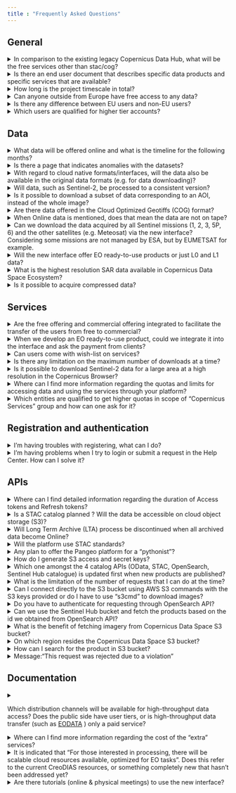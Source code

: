 ```yaml
---
title : "Frequently Asked Questions"
---
```


## General

<details id="in-comparison-to-the-existing-legacy-copernicus-data-hub-what-will-be-the-free-services-other-than-stac-cog">
    <summary onclick="handleQuestionClick('in-comparison-to-the-existing-legacy-copernicus-data-hub-what-will-be-the-free-services-other-than-stac-cog')">In comparison to the existing legacy Copernicus Data Hub, what will be the free services other than stac/cog?</summary>
    <p>Compared to the previously existed Copernicus Data Hub, there will be additional APIs - OGC interfaces (WMS, WMTS, WCS), OpenEO, Sentinel Hub API, S3, and others. Please refer to the <a href="Roadmap.md">Roadmap</a> for more information on the timing of these interfaces.</p>
</details>

<details id="is-there-an-end-user-document-that-describes-specific-data-products-and-specific-services-that-are-available">
    <summary onclick="handleQuestionClick('is-there-an-end-user-document-that-describes-specific-data-products-and-specific-services-that-are-available')">Is there an end user document that describes specific data products and specific services that are available?</summary>
    <p>The user level details for every service and dataset will be provided in this documentation. In accordance with each and every service and dataset embedded into the ecosystem, this documentation will be updated.</p>
</details>

<details id="how-long-is-the-project-timescale-in-total">
    <summary onclick="handleQuestionClick('how-long-is-the-project-timescale-in-total')">How long is the project timescale in total?</summary>
    <p>The time scale of the project is 6 years starting from late 2022 (i.e. to the end of 2028) with an optional extension up to 4 years (i.e. 2032).</p>
</details>

<details id="can-anyone-outside-from-Europe-have-free-access-to-any-data">
    <summary onclick="handleQuestionClick('can-anyone-outside-from-Europe-have-free-access-to-any-data')">Can anyone outside from Europe have free access to any data?</summary>
    <p>Yes, data and services will be available to users worldwide and according to the EU Policy. You can visit <a href="https://dataspace.copernicus.eu/terms-and-conditions" target="_blank">Terms and Conditions</a> for more information.</p>
</details>

<details id="is-there-any-difference-between-EU-users-and-non-EU-users">
    <summary onclick="handleQuestionClick('is-there-any-difference-between-EU-users-and-non-EU-users')">Is there any difference between EU users and non-EU users?</summary>
    <p>There is no difference between EU users and non-EU users. That said, there will be a continuity of the accounts with higher throughput, managed by ESA (i.e. Copernicus Services, International Partners, etc.).</p>
</details>

<details id="which-users-are-qualified-for-higher-tier-accounts">
    <summary onclick="handleQuestionClick('which-users-are-qualified-for-higher-tier-accounts')">Which users are qualified for higher tier accounts?</summary>
    There are three types of higher tier accounts:
        <ul>
            <li>Copernicus Services - this account type is meant for European Union institutions and bodies. Organisations working on Copernicus Services are as well included in this tier.</li> 
            <li>Copernicus Collaborative Users - organisations from Copernicus Participating States with an agreement with ESA and European Commission.</li> 
            <li>Copernicus International Users - international partners with an agreement with ESA and European Commission.</li> 
        </ul>
    If your organisation fits the above-mentioned profile, do <a href="https://dataspace.copernicus.eu/copernicus-services-user">submit a request</a> for an account upgrade. If you are not sure about it, do <a href="https://dataspace.copernicus.eu/copernicus-services-user">submit a request</a> anyway and it will be evaluated.
    Please note that Copernicus Data Space Ecosystem monitoring requirements include reporting of aggregated consumption on account level, shared within project stakeholder group. 
    We would also suggest you check the following content:
        <ul>
            <li><a href="https://documentation.dataspace.copernicus.eu/Quotas.html">Information about quotas</a> for specific services</li> 
            <li>The <a href="https://dataspace.copernicus.eu/ecosystem/services">Ecosystem developers</a>, where users can get access to extended quotas under commercial terms.</li> 
      </ul>
</details>

## Data

<details id="what-data-will-be-offered-online-and-what-is-the-timeline-for-the-following-months">
    <summary onclick="handleQuestionClick('what-data-will-be-offered-online-and-what-is-the-timeline-for-the-following-months')">What data will be offered online and what is the timeline for the following months?</summary>
    <p>For the details on the data offer and timing, please refer to the <a href="Roadmap.md">Roadmap</a></p>
</details>

<details id="is-there-a-page-that-indicates-anomalies-with-the-datasets">
    <summary onclick="handleQuestionClick('is-there-a-page-that-indicates-anomalies-with-the-datasets')">Is there a page that indicates anomalies with the datasets?</summary>
    <p>The <a href="https://operations.dashboard.copernicus.eu/index" target="_blank">Copernicus Sentinel Operations Dashboard</a> provides details of events over the past three months that have impact on the completeness of the data production, such as planned calibration activities, manoeuvres, or anomalies. The information of which data is affected is included.</p>
</details>

<details id="with-regard-to-cloud-native-formats-interfaces-will-the-data-also-be-available-in-the-original-data-formats-e-g-for-data-downloading">
    <summary onclick="handleQuestionClick('with-regard-to-cloud-native-formats-interfaces-will-the-data-also-be-available-in-the-original-data-formats-e-g-for-data-downloading')">With regard to cloud native formats/interfaces, will the data also be available in the original data formats (e.g. for data downloading)?</summary>
    <p>Yes, data will also be available in original data formats (i.e. .SAFE).</p>
</details>

<details id="will-data-such-as-sentinel-2-be-processed-to-a-consistent-version">
    <summary onclick="handleQuestionClick('will-data-such-as-sentinel-2-be-processed-to-a-consistent-version')">Will data, such as Sentinel-2, be processed to a consistent version?</summary>
    <p>The Sentinel-2 data will be available at the latest processing baseline. And with the reprocessing of Sentinel-2 happening in parallel (out of scope of this project), these will become available on this service as well. For more information on Sentinel-2 reprocessing campaign, please follow <a href="https://sentinels.copernicus.eu/web/sentinel/technical-guides/sentinel-2-msi/copernicus-sentinel-2-collection-1-availability-status" target="_blank">Copernicus SENTINEL-2 Collection-1 Availability Status</a></p>
</details>

<details id="is-it-possible-to-download-a-subset-of-data-corresponding-to-an-AOI-instead-of-the-whole-image">
    <summary onclick="handleQuestionClick('is-it-possible-to-download-a-subset-of-data-corresponding-to-an-AOI-instead-of-the-whole-image')">Is it possible to download a subset of data corresponding to an AOI, instead of the whole image?</summary>
    <p>Yes, it is possible to download a subset of data, by using the dedicated APIs, i.e. Sentinel Hub, OpenEO.</p>
</details>

<details id="are-there-data-offered-in-the-cloud-optimized-geotiffs-cog-format">
    <summary onclick="handleQuestionClick('are-there-data-offered-in-the-cloud-optimized-geotiffs-cog-format')">Are there data offered in the Cloud Optimized Geotiffs (COG) format?</summary>
    <p>Yes, Sentinel-1 GRD Level 1 data will be available in COG format.</p>
</details>

<details id="when-online-data-is-mentioned-does-that-mean-the-data-are-not-on-tape">
    <summary onclick="handleQuestionClick('when-online-data-is-mentioned-does-that-mean-the-data-are-not-on-tape')">When Online data is mentioned, does that mean the data are not on tape?</summary>
    <p>The Online data (or Immediate Access Data (IAD)) are not on the tapes. Online data is the type of data where in its metadata it reads "Online": true. These data can be downloaded directly from the Copernicus Data Space Ecosystem. On the other hand, Offline data ("Online": false or Deferred Available Data(DAD)) first needs to be ordered via the <a href="https://dataspace.copernicus.eu/analyse/data-workspace" target="_blank">Data Workspace</a> and only after that step, it can be downloaded.</p>
</details>

<details id="can-we-download-the-data-acquired-by-all-sentinel-missions-1-2-3-5P-6-and-the-other-satellites-e-g-meteosat-via-the-new-interface-considering-some-missions-are-not-managed-by-esa-but-by-eumetsat-for-example">
    <summary onclick="handleQuestionClick('can-we-download-the-data-acquired-by-all-sentinel-missions-1-2-3-5P-6-and-the-other-satellites-e-g-meteosat-via-the-new-interface-considering-some-missions-are-not-managed-by-esa-but-by-eumetsat-for-example')">Can we download the data acquired by all Sentinel missions (1, 2, 3, 5P, 6) and the other satellites (e.g. Meteosat) via the new interface? Considering some missions are not managed by ESA, but by EUMETSAT for example.</summary>
    <p>The <a href="https://documentation.dataspace.copernicus.eu/Roadmap/DataTable.html">Data Roadmap</a> shows how the Copernicus Data Space Ecosystem will be continously enhanced in terms of available data.</p>
</details>

<details id="will-the-new-interface-offer-eo-ready-to-use-products-or-just-l0-and-l1-data">
    <summary onclick="handleQuestionClick('will-the-new-interface-offer-eo-ready-to-use-products-or-just-l0-and-l1-data')">Will the new interface offer EO ready-to-use products or just L0 and L1 data?</summary>
    <p>Up to L3 products will be available. Please see the <a href="Roadmap.md">Roadmap</a> and the <a href="Data.qmd">Data</a> section.</p>
</details>

<details id="what-is-the-highest-resolution-sar-data-available-in-copernicus-data-space-ecosystem">
    <summary onclick="handleQuestionClick('what-is-the-highest-resolution-sar-data-available-in-copernicus-data-space-ecosystem')">What is the highest resolution SAR data available in Copernicus Data Space Ecosystem?</summary>
    <p>The Sentinel-1 SAR achieves a spatial resolution of approximately 5 by 20 m. More information can be found <a href="https://sentinel.esa.int/web/sentinel/user-guides/sentinel-1-sar/resolutions" target="_blank">here</a>.</p>
</details>

<details id="is-it-possible-to-acquire-compressed-data">
    <summary onclick="handleQuestionClick('is-it-possible-to-acquire-compressed-data')">Is it possible to acquire compressed data?</summary>
    <p>Copernicus Data Space Ecosystem provides access to EO data in zip format without compression(i.e. zero compression applied).</p>
</details>

## Services

<details id="are-the-free-offering-and-commercial-offering-integrated-to-facilitate-the-transfer-of-the-users-from-free-to-commercial">
    <summary onclick="handleQuestionClick('are-the-free-offering-and-commercial-offering-integrated-to-facilitate-the-transfer-of-the-users-from-free-to-commercial')">Are the free offering and commercial offering integrated to facilitate the transfer of the users from free to commercial?</summary>
    <p>Yes, there will be a common user identity, which will allow registered users to seamlessly transfer between two mentioned systems.</p>
</details>

<details id="when-we-develop-an-eo-ready-to-use-product-could-we-integrate-it-into-the-interface-and-ask-the-payment-from-clients">
    <summary onclick="handleQuestionClick('when-we-develop-an-eo-ready-to-use-product-could-we-integrate-it-into-the-interface-and-ask-the-payment-from-clients')">When we develop an EO ready-to-use product, could we integrate it into the interface and ask the payment from clients?</summary>
    <p>Yes, commercial services can be built on top, similar to the Copernicus Open Licence.</p>
</details>

<details id="can-users-come-with-wish-list-on-services">
    <summary onclick="handleQuestionClick('can-users-come-with-wish-list-on-services')">Can users come with wish-list on services?</summary>
    <p>Yes, users can come up with suggestions to improve or expand the service portfolio. Users can post their improvement suggestions to <a href="https://forum.dataspace.copernicus.eu/">Community Forum</a> for further evaluation.</p>
</details>

<details id="is-there-any-limitation-on-the-maximum-number-of-downloads-at-a-time">
    <summary onclick="handleQuestionClick('is-there-any-limitation-on-the-maximum-number-of-downloads-at-a-time')">Is there any limitation on the maximum number of downloads at a time?</summary>
    <p>Yes, there will be quotas and limitations for different user types. For example, the number of concurrent connections limit for the Copernicus General user type is 4, whereas for the Copernicus Services type, it is 20. Please refer to the <a href="Quotas.qmd">Quotas and Limitations</a> section of our documentation for more information regarding quotas and limitations apply to the Copernicus General user type.</p>
</details>

<details id="is-it-possible-to-download-sentinel-2-data-for-a-large-area-at-a-high-resolution-in-the-copernicus-browser">
    <summary onclick="handleQuestionClick('is-it-possible-to-download-sentinel-2-data-for-a-large-area-at-a-high-resolution-in-the-copernicus-browser')">Is it possible to download Sentinel-2 data for a large area at a high resolution in the Copernicus Browser?</summary>
    <p>Depending on your use, we suggest to use the high-res print (via the high-res print tab) where you will get large areas in a high resolution (the data is though not georeferenced). If you need georeferenced data, split your area in several smaller images that you download or choose a bit lower resolution to stay within the limits of 2500px.</p>
</details>

<details id="where-can-I-find-more-information-regarding-the-quotas-and-limits-for-accessing-data-and-using-the-services-through-your-platform">
    <summary onclick="handleQuestionClick('where-can-I-find-more-information-regarding-the-quotas-and-limits-for-accessing-data-and-using-the-services-through-your-platform')">Where can I find more information regarding the quotas and limits for accessing data and using the services through your platform?</summary>
    <p>Please refer to the <a href="Quotas.qmd">Quotas and Limitations</a> section of our documentation for more information.</p>
</details>

<details id="which-entities-are-qualified-to-get-higher-quotas-in-scope-of-copernicus-services-group-and-how-can-one-ask-for-it">
    <summary onclick="handleQuestionClick('which-entities-are-qualified-to-get-higher-quotas-in-scope-of-copernicus-services-group-and-how-can-one-ask-for-it')">Which entities are qualified to get higher quotas in scope of "Copernicus Services" group and how can one ask for it?</summary>
    The following users and initiatives are qualified for the increased quota:<br>
    <ul>
        <li>Institutions and organisations developing or operating <a href="https://www.copernicus.eu/en/copernicus-services">Copernicus Services</a></li>
        <li>European institutions and Bodies set up under the EU Treaties.</li>
    </ul>
    Each institution or project can have several individuals' user accounts, which belong to the same organisation and share the account's quota (i.e. if one of the organisation users will consume full monthly project quota, the rest will not be able to use it further either). Project owners will be able to add further users to this organisation themselves.
    Organisations can choose the account type based on their preference, i.e. download-optimised or processing-optimized
      <ul>
        <li>Download</li> 
        <li>Processing - small</li> 
        <li>Processing - medium</li> 
        <li>Processing - large</li>
      </ul>
    In order to request for increased quota, <a href="https://dataspace.copernicus.eu/copernicus-services-user">fill out this form </a>and provide the following information:
      <ul>
        <li>account's e-mail (you have to <a href="https://identity.dataspace.copernicus.eu/auth/realms/CDSE/protocol/openid-connect/auth?client_id=cdse-public&response_type=code&scope=openid&redirect_uri=https%3A//dataspace.copernicus.eu/account/confirmed/1">register</a> before submitting this request, do use your organisation's e-mail domain)</li> 
        <li>organisation name (including department, if relevant)</li> 
        <li>project name (i.e. Copernicus Services contract reference, project reference, etc.)</li> 
        <li>project start date</li>
        <li>planned project end date</li>
        <li>institutional contact (i.e. contract officer at European Commission)</li>
        <li>preferred type of the account ("Download", "Processing-small”, “Processing-medium", "Processing-large")</li>
        <li>notes</li>
      </ul>
    Please note that Copernicus Data Space Ecosystem monitoring requirements include reporting of aggregated consumption on account level, shared within project stakeholder group.
</details>

## Registration and authentication

<details id="im-having-troubles-with-registering-what-can-I-do">
    <summary onclick="handleQuestionClick('im-having-troubles-with-registering-what-can-I-do')">I'm having troubles with registering, what can I do?</summary>
    <p>If you are having troubles with Recaptcha or receiving the initial confirmation email while registering, please send an e-mail to <a href="mailto:help-login@dataspace.copernicus.eu">help-login@dataspace.copernicus.eu</a> for direct support.</p>
</details>

<details id="im-having-problems-when-I-try-to-login-or-submit-a-request-in-the-help-center-how-can-I-solve-it">
    <summary onclick="handleQuestionClick('im-having-problems-when-I-try-to-login-or-submit-a-request-in-the-help-center-how-can-I-solve-it')">I'm having problems when I try to login or submit a request in the Help Center. How can I solve it?</summary>
    <p>This may be due to your browser settings. Please make sure Enhanced Tracking Protection is turned off and in the Privacy&Security section of your browser, make sure the option Standard (not Strict) is selected. If these doesn't solve your issue. please contact our support team via <a href= "https://helpcenter.dataspace.copernicus.eu/hc/en-gb/requests/new" target="_blank">Submit a request</a>.</p>
</details>

## APIs

<details id="where-can-I-find-detailed-information-regarding-the-duration-of-access-tokens-and-refresh-tokens">
    <summary onclick="handleQuestionClick('where-can-I-find-detailed-information-regarding-the-duration-of-access-tokens-and-refresh-tokens')">Where can I find detailed information regarding the duration of Access tokens and Refresh tokens?</summary>
    <p>The access token is valid for 10 minutes, after 10 minutes, it expires. When Access Token expires, it must <br>
        -either be refreshed by using the Refresh Token,<br>
        -or be re-generated.<br>
        The refresh token is valid for 60 minutes and can be used multiple times within that 60 minutes. The returned access token is again valid for 10 mins.<br>
        Please refer to the <a href="Quotas.qmd">Quotas and Limitations</a> section of our documentation for more information.<br>
        Also please refer to the  <a href="https://documentation.dataspace.copernicus.eu/APIs/OData.html">OData</a> section of our documentation for more information on Access and Refresh Tokens.<br></p>
</details>

<details id="is-a-stac-catalog-planned-will-the-data-be-accessible-on-cloud-object-storage-s3">
    <summary onclick="handleQuestionClick('is-a-stac-catalog-planned-will-the-data-be-accessible-on-cloud-object-storage-s3')">Is a STAC catalog planned ? Will the data be accessible on cloud object storage (S3)?</summary>
    <p>STAC Catalog API is indeed planned. The data is already available over S3 as well.</p>
</details>

<details id="will-long-term-zrchive-lta-process-be-discontinued-when-all-archived-data-become-online">
    <summary onclick="handleQuestionClick('will-long-term-zrchive-lta-process-be-discontinued-when-all-archived-data-become-online')">Will Long Term Archive (LTA) process be discontinued when all archived data become Online?</summary>
    <p>There will still be services available for so called “deferred data access” :  data collections that are not commonly used. That said, all of the most relevant collections will be available Online. The <a href="Roadmap.md">Roadmap</a> shows how the Copernicus Data Space Ecosystem will be continously upgraded and how more data become available.</p>
</details>

<details id="will-the-platform-use-stac-standards">
    <summary onclick="handleQuestionClick('will-the-platform-use-stac-standards')">Will the platform use STAC standards?</summary>
    <p>Yes, <a href= "https://documentation.dataspace.copernicus.eu/APIs/STAC.html" target="_blank">STAC Product Catalog</a> is already available. However there may be issues with using the current version with generic STAC libraries. Our dedicated teams are actively working on its development to ensure a seamless experience for all users. Nevertheless it already supports basic product search.</p>
</details>

<details id="any-plan-to-offer-the-pangeo-platform-for-a-pythonist">
    <summary onclick="handleQuestionClick('any-plan-to-offer-the-pangeo-platform-for-a-pythonist')">Any plan to offer the Pangeo platform for a "pythonist"?</summary>
    <p>This is currently not in the offer or roadmap.</p>
</details>

<details id="how-do-I-generate-s3-access-and-secret-keys">
    <summary onclick="handleQuestionClick('how-do-I-generate-s3-access-and-secret-keys')">How do I generate S3 access and secret keys?</summary>
    <p>Please refer to the <a href= "https://documentation.dataspace.copernicus.eu/APIs/S3.html" target="_blank">Access to EO Data via S3</a> page for the guidance on generating S3 access and secret keys.</p>
</details>

<details id="which-one-amongst-the-4-catalog-apis-odata-stac-opensearch-sentinel-hub-catalogue-is-updated-first-when-new-products-are-published">
    <summary onclick="handleQuestionClick('which-one-amongst-the-4-catalog-apis-odata-stac-opensearch-sentinel-hub-catalogue-is-updated-first-when-new-products-are-published')">Which one amongst the 4 catalog APIs (OData, STAC, OpenSearch, Sentinel Hub catalogue) is updated first when new products are published?</summary>
    <p>OpenSearch, OData and STAC catalog APIs all use the same backend database. Sentinel Hub catalog API contains a subset of the collections, hence it works only for the ones that have been imported to Sentinel Hub. Therefore there is no first updated one.</p>
</details>

<details id="what-is-the-limitation-of-the-number-of-requests-that-i-can-do-at-the-time">
    <summary onclick="handleQuestionClick('what-is-the-limitation-of-the-number-of-requests-that-i-can-do-at-the-time')">What is the limitation of the number of requests that I can do at the time?</summary>
    <p>For concurrent requests and other limitations please refer to the <a href="Quotas.qmd">Quotas and Limitations</a> section of our documentation for more information as the limits are different for each user type.</p>
</details>

<details id="can-i-connect-directly-to-the-s3-bucket-using-aws-s3-commands-with-the-s3-keys-provided-or-do-i-have-to-use-s3cmd-to-download-images">
    <summary onclick="handleQuestionClick('can-i-connect-directly-to-the-s3-bucket-using-aws-s3-commands-with-the-s3-keys-provided-or-do-i-have-to-use-s3cmd-to-download-images')">Can I connect directly to the S3 bucket using AWS S3 commands with the S3 keys provided or do I have to use "s3cmd" to download images?</summary>
    <p>Yes, you can connect to S3 bucket using AWS S3 connection. However some functionality may not be supported. It is recommended to use the 's3cmd' command to download products.</p>
</details>

<details id="do-you-have-to-authenticate-for-requesting-through-opensearch-api">
    <summary onclick="handleQuestionClick('do-you-have-to-authenticate-for-requesting-through-opensearch-api')">Do you have to authenticate for requesting through OpenSearch API?</summary>
    <p>There's no need to use any user or authentication when you want to search. User authentication is required for downloading products.</p>
</details>

<details id="can-we-use-the-sentinel-Hub-bucket-and-fetch-the-products-based-on-the-id-we-obtained-from-openSearch-api">
    <summary onclick="handleQuestionClick('can-we-use-the-sentinel-Hub-bucket-and-fetch-the-products-based-on-the-id-we-obtained-from-openSearch-api')">Can we use the Sentinel Hub bucket and fetch the products based on the id we obtained from OpenSearch API?</summary>
    <p>Yes, you can use Sentinel Hub bucket in addition to some programming tools by providing product ID obtained by using OpenSearch API or OData of the Copernicus Data Space Ecosystem.</p>
</details>

<details id="what-is-the-benefit-of-fetching-imagery-from-copernicus-dataspace-s3-bucket">
    <summary onclick="handleQuestionClick('what-is-the-benefit-of-fetching-imagery-from-copernicus-dataspace-s3-bucket')">What is the benefit of fetching imagery from Copernicus Data Space S3 bucket?</summary>
    <p>Downloading products via S3 is faster as it delivers products as a .zip archive, skipping the need of zipper.</p>
</details>

<details id="on-which-region-resides-the-copernicus-dataspace-s3-bucket">
    <summary onclick="handleQuestionClick('on-which-region-resides-the-copernicus-dataspace-s3-bucket')">On which region resides the Copernicus Data Space S3 bucket?</summary>
    <p>The repo is located in Warsaw/Poland.</p>
</details>

<details id="how-can-I-search-for-the-product-in-s3-bucket">
    <summary onclick="handleQuestionClick('how-can-I-search-for-the-product-in-s3-bucket')">How can I search for the product in S3 bucket?</summary>
    <p>Searching via ID or product name in the OpenSearch or OData will give the S3 path to the product in response.</p>
</details>

<details id="message-this-request-was-rejected-due-to-a-violation">
    <summary onclick="handleQuestionClick('message-this-request-was-rejected-due-to-a-violation')">Message:"This request was rejected due to a violation"</summary>
    <p>When implementing UDF in openEO that fetch files within it from a different source, an error is encountered.  <br>*Failed to parse API error response: [403] '{"status":"error","data":{"message":"This request was rejected due to a violation. Please consult with your administrator, and provide this reference ID: 12308030347893165864"}}'*  <br>Please contact our support team via <a href= "https://helpcenter.dataspace.copernicus.eu/hc/en-gb/requests/new" target="_blank">Submit a request</a>. Make sure to provide the reference ID from the error message.</p>
</details>

## Documentation

<details id="which-distribution-channels-will-be-available-for-high-throughput-data-access-does-the-public-side-have-user-tiers-or-is-high-throughput-data-transfer-such-as-eodata">
    <summary onclick="handleQuestionClick('which-distribution-channels-will-be-available-for-high-throughput-data-access-does-the-public-side-have-user-tiers-or-is-high-throughput-data-transfer-such-as-eodata')"><p>Which distribution channels will be available for high-throughput data access? Does the public side have user tiers, or is high-throughput data transfer (such as <a href="https://creodias.eu/remote-transfer-for-eodata" target="_black" >EODATA</a> ) only a paid service?</p></summary>
    <p>All distribution options (i.e. OData, S3, Sentinel Hub,..) will be constrained with user quotas, which includes both bandwidth limitation, as well as monthly data transfer limits. Please refer to the <a href="Quotas.qmd">Quotas and Limitations</a> section of our documentation for more information.</p>
</details>

<details id=where-can-I-find-more-information-regarding-the-cost-of-the-extra-services">
    <summary onclick="handleQuestionClick('where-can-I-find-more-information-regarding-the-cost-of-the-extra-services')">Where can I find more information regarding the cost of the “extra” services?</summary>
    <p>Pricing will be published soon.</p>
</details>

<details id="december-advertisement-of-the-copernicus-data-space-ecosystem">
    <summary onclick="handleQuestionClick('december-advertisement-of-the-copernicus-data-space-ecosystem')">It is indicated that “For those interested in processing, there will be scalable cloud resources available, optimized for EO tasks”. Does this refer to the current CreoDIAS resources, or something completely new that hasn’t been addressed yet?</summary>
    <p><a href="https://medium.com/sentinel-hub/new-copernicus-data-access-service-to-support-the-ecosystem-for-earth-observation-412f829355a3 " target="_blank">This December advertisement of the Copernicus Data Space Ecosystem</a> indicates that scalable cloud resources will be part of the commercial offering and can be obtained at <a href = "https://creodias.eu/">CREODIAS</a> in first instance. ICT-wise, there will be two options, including Open Telekom Cloud.</p>
</details>

<details id="are-there-tutorials-online-physical-meetings-to-use-the-new-interface">
    <summary onclick="handleQuestionClick('are-there-tutorials-online-physical-meetings-to-use-the-new-interface')">Are there tutorials (online & physical meetings) to use the new interface?</summary>
    <p>Tutorials will be added to the documentation in due time explaining the usage of the different interfaces. We will also be present on different conferences explaining the service & ecosystem.</p>
</details>